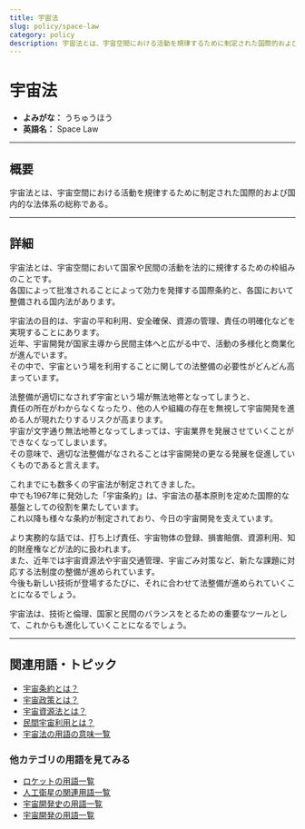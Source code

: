 ```yaml
---
title: 宇宙法
slug: policy/space-law
category: policy
description: 宇宙法とは、宇宙空間における活動を規律するために制定された国際的および国内的な法体系の総称である。
---
```



<Head>
  <script type="application/ld+json">
    {`{
      "@context": "https://schema.org",
      "@type": "DefinedTerm",
      "name": "宇宙法",
      "inDefinedTermSet": "https://www.space-portal.org",
      "termCode": "policy/space-law",
      "description": "宇宙法とは、宇宙空間における活動を規律するために制定された国際的および国内的な法体系の総称である。",
      "url": "https://www.space-portal.org/docs/policy/space-law"
    }`}
  </script>
</Head>

# 宇宙法

- **よみがな：** うちゅうほう  
- **英語名：** Space Law  

---

## 概要

宇宙法とは、宇宙空間における活動を規律するために制定された国際的および国内的な法体系の総称である。

---

## 詳細

宇宙法とは、宇宙空間において国家や民間の活動を法的に規律するための枠組みのことです。  
各国によって批准されることによって効力を発揮する国際条約と、各国において整備される国内法があります。  

宇宙法の目的は、宇宙の平和利用、安全確保、資源の管理、責任の明確化などを実現することにあります。  
近年、宇宙開発が国家主導から民間主体へと広がる中で、活動の多様化と商業化が進んでいます。  
その中で、宇宙という場を利用することに関しての法整備の必要性がどんどん高まっています。  

法整備が適切になされず宇宙という場が無法地帯となってしまうと、  
責任の所在がわからなくなったり、他の人や組織の存在を無視して宇宙開発を進める人が現れたりするリスクが高まります。  
宇宙が文字通り無法地帯となってしまっては、宇宙業界を発展させていくことができなくなってしまいます。  
その意味で、適切な法整備がなされることは宇宙開発の更なる発展を促進していくものであると言えます。  

これまでにも数多くの宇宙法が制定されてきました。  
中でも1967年に発効した「宇宙条約」は、宇宙法の基本原則を定めた国際的な基盤としての役割を果たしています。  
これ以降も様々な条約が制定されており、今日の宇宙開発を支えています。  

より実務的な話では、打ち上げ責任、宇宙物体の登録、損害賠償、資源利用、知的財産権などが法的に扱われます。  
また、近年では宇宙資源法や宇宙交通管理、宇宙ごみ対策など、新たな課題に対応する法制度の整備が進められています。  
今後も新しい技術が登場するたびに、それに合わせて法整備が進められていくことになるでしょう。  

宇宙法は、技術と倫理、国家と民間のバランスをとるための重要なツールとして、これからも進化していくことになるでしょう。

---

## 関連用語・トピック

- [宇宙条約とは？](/policy/outer-space-treaty)
- [宇宙政策とは？](/policy/space-policy)
- [宇宙資源法とは？](/policy/space-resources-law)
- [民間宇宙利用とは？](/business/private-space-utilization)
- [宇宙法の用語の意味一覧](/category/policy)

### 他カテゴリの用語を見てみる
- [ロケットの用語一覧](/category/rocket)
- [人工衛星の関連用語一覧](/category/satellite)
- [宇宙開発史の用語一覧](/category/history)
- [宇宙開発の用語一覧](/category/glossary)

